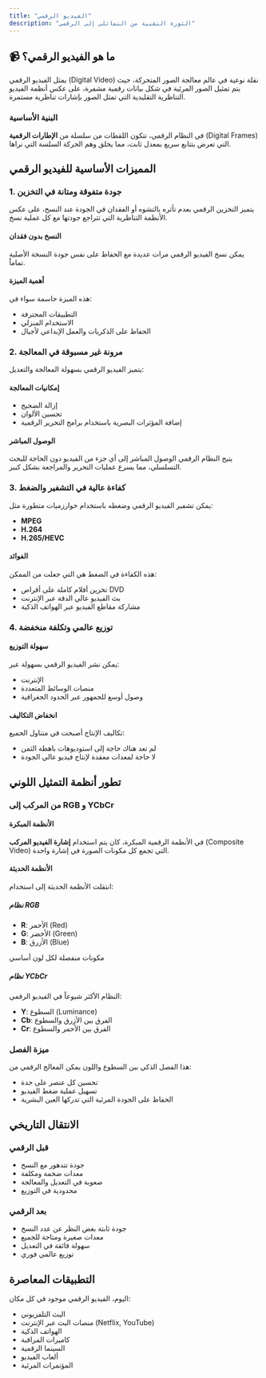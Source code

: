```yaml
---
title: "الفيديو الرقمي"
description: "الثورة التقنية من التماثلي إلى الرقمي"
---
```


## 📹 ما هو الفيديو الرقمي؟

يمثل الفيديو الرقمي (Digital Video) نقلة نوعية في عالم معالجة الصور المتحركة، حيث يتم تمثيل الصور المرئية في شكل بيانات رقمية مشفرة، على عكس أنظمة الفيديو التناظرية التقليدية التي تمثل الصور بإشارات تناظرية مستمرة.

### البنية الأساسية
في النظام الرقمي، تتكون اللقطات من سلسلة من **الإطارات الرقمية** (Digital Frames) التي تعرض بتتابع سريع بمعدل ثابت، مما يخلق وهم الحركة السلسة التي نراها.

## المميزات الأساسية للفيديو الرقمي

### 1. جودة متفوقة ومتانة في التخزين

يتميز التخزين الرقمي بعدم تأثره بالتشوه أو الفقدان في الجودة عند النسخ، على عكس الأنظمة التناظرية التي تتراجع جودتها مع كل عملية نسخ.

#### النسخ بدون فقدان
يمكن نسخ الفيديو الرقمي مرات عديدة مع الحفاظ على نفس جودة النسخة الأصلية تماماً.

#### أهمية الميزة
هذه الميزة حاسمة سواء في:
- التطبيقات المحترفة
- الاستخدام المنزلي
- الحفاظ على الذكريات والعمل الإبداعي لأجيال

### 2. مرونة غير مسبوقة في المعالجة

يتميز الفيديو الرقمي بسهولة المعالجة والتعديل:

#### إمكانيات المعالجة
- إزالة الضجيج
- تحسين الألوان
- إضافة المؤثرات البصرية باستخدام برامج التحرير الرقمية

#### الوصول المباشر
يتيح النظام الرقمي الوصول المباشر إلى أي جزء من الفيديو دون الحاجة للبحث التسلسلي، مما يسرع عمليات التحرير والمراجعة بشكل كبير.

### 3. كفاءة عالية في التشفير والضغط

يمكن تشفير الفيديو الرقمي وضغطه باستخدام خوارزميات متطورة مثل:
- **MPEG**
- **H.264**
- **H.265/HEVC**

#### الفوائد
هذه الكفاءة في الضغط هي التي جعلت من الممكن:
- تخزين أفلام كاملة على أقراص DVD
- بث الفيديو عالي الدقة عبر الإنترنت
- مشاركة مقاطع الفيديو عبر الهواتف الذكية

### 4. توزيع عالمي وتكلفة منخفضة

#### سهولة التوزيع
يمكن نشر الفيديو الرقمي بسهولة عبر:
- الإنترنت
- منصات الوسائط المتعددة
- وصول أوسع للجمهور عبر الحدود الجغرافية

#### انخفاض التكاليف
تكاليف الإنتاج أصبحت في متناول الجميع:
- لم تعد هناك حاجة إلى استوديوهات باهظة الثمن
- لا حاجة لمعدات معقدة لإنتاج فيديو عالي الجودة

## تطور أنظمة التمثيل اللوني

### من المركب إلى RGB و YCbCr

#### الأنظمة المبكرة
في الأنظمة الرقمية المبكرة، كان يتم استخدام **إشارة الفيديو المركب** (Composite Video) التي تجمع كل مكونات الصورة في إشارة واحدة.

#### الأنظمة الحديثة
انتقلت الأنظمة الحديثة إلى استخدام:

##### نظام RGB
- **R**: الأحمر (Red)
- **G**: الأخضر (Green)
- **B**: الأزرق (Blue)

مكونات منفصلة لكل لون أساسي

##### نظام YCbCr
النظام الأكثر شيوعاً في الفيديو الرقمي:
- **Y**: السطوع (Luminance)
- **Cb**: الفرق بين الأزرق والسطوع
- **Cr**: الفرق بين الأحمر والسطوع

### ميزة الفصل
هذا الفصل الذكي بين السطوع واللون يمكن المعالج الرقمي من:
- تحسين كل عنصر على حدة
- تسهيل عملية ضغط الفيديو
- الحفاظ على الجودة المرئية التي تدركها العين البشرية

## الانتقال التاريخي

### قبل الرقمي
- جودة تتدهور مع النسخ
- معدات ضخمة ومكلفة
- صعوبة في التعديل والمعالجة
- محدودية في التوزيع

### بعد الرقمي
- جودة ثابتة بغض النظر عن عدد النسخ
- معدات صغيرة ومتاحة للجميع
- سهولة فائقة في التعديل
- توزيع عالمي فوري

## التطبيقات المعاصرة

اليوم، الفيديو الرقمي موجود في كل مكان:
- البث التلفزيوني
- منصات البث عبر الإنترنت (Netflix, YouTube)
- الهواتف الذكية
- كاميرات المراقبة
- السينما الرقمية
- ألعاب الفيديو
- المؤتمرات المرئية